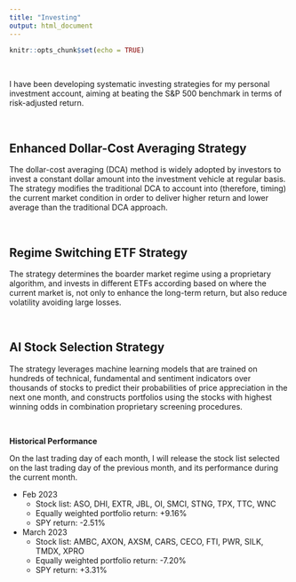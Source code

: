 ```yaml
---
title: "Investing"
output: html_document
---
```


```r
knitr::opts_chunk$set(echo = TRUE)
```

&nbsp;

I have been developing systematic investing strategies for my personal investment account, aiming at beating the S&P 500 benchmark in terms of risk-adjusted return. 

&nbsp;

## Enhanced Dollar-Cost Averaging Strategy

The dollar-cost averaging (DCA) method is widely adopted by investors to invest a constant dollar amount into the investment vehicle at regular basis. The strategy modifies the traditional DCA to account into (therefore, timing) the current market condition in order to deliver higher return and lower average than the traditional DCA approach.

&nbsp;

## Regime Switching ETF Strategy

The strategy determines the boarder market regime using a proprietary algorithm, and invests in different ETFs according based on where the current market is, not only to enhance the long-term return, but also reduce volatility avoiding large losses.

&nbsp;

## AI Stock Selection Strategy

The strategy leverages machine learning models that are trained on hundreds of technical, fundamental and sentiment indicators over thousands of stocks to predict their probabilities of price appreciation in the next one month, and constructs portfolios using the stocks with highest winning odds in combination proprietary screening procedures.

&nbsp;

**Historical Performance**

On the last trading day of each month, I will release the stock list selected on the last trading day of the previous month, and its performance during the current month.

* Feb 2023
  * Stock list: ASO, DHI, EXTR, JBL, OI, SMCI, STNG, TPX, TTC, WNC
  * Equally weighted portfolio return: +9.16%
  * SPY return: -2.51%
  
  
* March 2023
  * Stock list: AMBC, AXON, AXSM, CARS, CECO, FTI, PWR, SILK, TMDX, XPRO
  * Equally weighted portfolio return: -7.20%
  * SPY return: +3.31%
